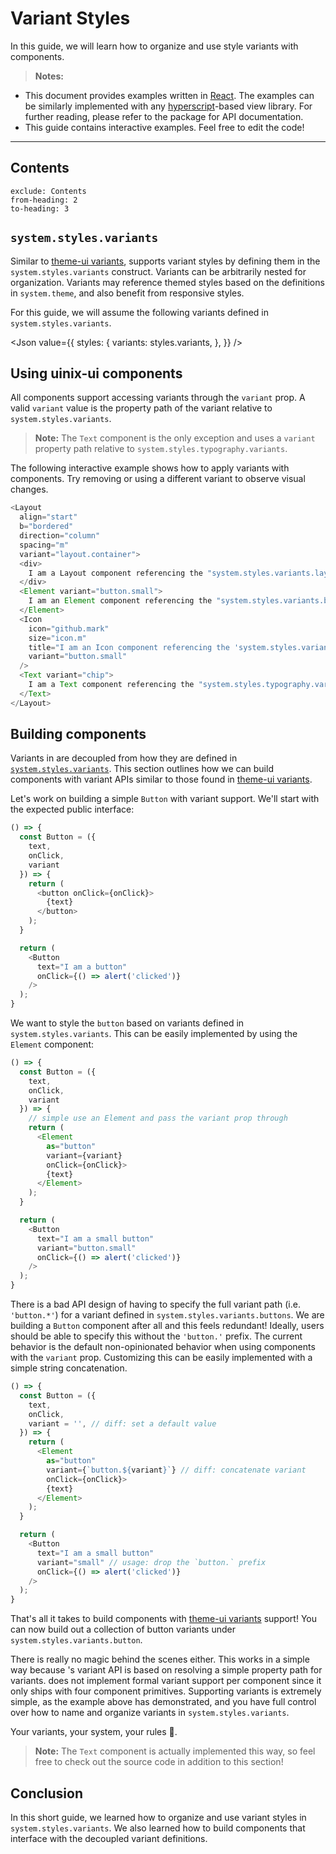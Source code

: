 
# Variant Styles

In this guide, we will learn how to organize and use style variants with <PackageLink name="uinix-ui" /> components.

> **Notes:**
- This document provides examples written in [React].  The examples can be similarly implemented with any [hyperscript]-based view library.  For further reading, please refer to the <PackageLink name="uinix-ui" /> package for API documentation.
- This guide contains interactive examples.  Feel free to edit the code!

---

## Contents
```toc
exclude: Contents
from-heading: 2
to-heading: 3
```

## `system.styles.variants`

Similar to [theme-ui variants], <PackageLink name="uinix-ui" /> supports variant styles by defining them in the `system.styles.variants` construct.  Variants can be arbitrarily nested for organization.  Variants may reference themed styles based on the definitions in `system.theme`, and also benefit from responsive styles.

For this guide, we will assume the following variants defined in `system.styles.variants`.

<Json
  value={{
    styles: {
      variants: styles.variants,
    },
  }}
/>

## Using **uinix-ui** components

All <PackageLink name="uinix-ui" /> components support accessing variants through the `variant` prop.  A valid `variant` value is the property path of the variant relative to `system.styles.variants`.

> **Note:** The `Text` component is the only exception and uses a `variant` property path relative to `system.styles.typography.variants`.

The following interactive example shows how to apply variants with <PackageLink name="uinix-ui" /> components.  Try removing or using a different variant to observe visual changes.

```js live scope=ui
<Layout
  align="start"
  b="bordered"
  direction="column"
  spacing="m"
  variant="layout.container">
  <div>
    I am a Layout component referencing the "system.styles.variants.layout.container" variant".
  </div>
  <Element variant="button.small">
    I am an Element component referencing the "system.styles.variants.button.small" variant.
  </Element>
  <Icon
    icon="github.mark"
    size="icon.m"
    title="I am an Icon component referencing the 'system.styles.variants.button.small' variant."
    variant="button.small"
  />
  <Text variant="chip">
    I am a Text component referencing the "system.styles.typography.variants.chip" variant.
  </Text>
</Layout>
```

## Building components

Variants in <PackageLink name="uinix-ui" /> are decoupled from how they are defined in [`system.styles.variants`](#systemstylesvariants).  This section outlines how we can build components with variant APIs similar to those found in [theme-ui variants].

Let's work on building a simple `Button` with variant support.  We'll start with the expected public interface:

```js live scope=ui
() => {
  const Button = ({
    text,
    onClick,
    variant
  }) => {
    return (
      <button onClick={onClick}>
        {text}
      </button>
    );
  }

  return (
    <Button
      text="I am a button"
      onClick={() => alert('clicked')}
    />
  );
}
```

We want to style the `button` based on variants defined in `system.styles.variants`.  This can be easily implemented by using the <PackageLink name="uinix-ui" /> `Element` component:

```js live scope=ui
() => {
  const Button = ({
    text,
    onClick,
    variant
  }) => {
    // simple use an Element and pass the variant prop through
    return (
      <Element
        as="button"
        variant={variant}
        onClick={onClick}>
        {text}
      </Element>
    );
  }

  return (
    <Button
      text="I am a small button"
      variant="button.small"
      onClick={() => alert('clicked')}
    />
  );
}
```

There is a bad API design of having to specify the full variant path (i.e. `'button.*'`) for a variant defined in `system.styles.variants.buttons`.  We are building a `Button` component after all and this feels redundant!  Ideally, users should be able to specify this without the `'button.'` prefix.  The current behavior is the default non-opinionated behavior when using <PackageLink name="uinix-ui" /> components with the `variant` prop.  Customizing this can be easily implemented with a simple string concatenation.

```js live scope=ui
() => {
  const Button = ({
    text,
    onClick,
    variant = '', // diff: set a default value
  }) => {
    return (
      <Element
        as="button"
        variant={`button.${variant}`} // diff: concatenate variant
        onClick={onClick}>
        {text}
      </Element>
    );
  }

  return (
    <Button
      text="I am a small button"
      variant="small" // usage: drop the `button.` prefix
      onClick={() => alert('clicked')}
    />
  );
}
```

That's all it takes to build components with [theme-ui variants] support!  You can now build out a collection of button variants under `system.styles.variants.button`.

There is really no magic behind the scenes either.  This works in a simple way because <PackageLink name="uinix-ui" />'s variant API is based on resolving a simple property path for variants.  <PackageLink name="uinix-ui" /> does not implement formal variant support per component since it only ships with four component primitives.  Supporting variants is extremely simple, as the example above has demonstrated, and you have full control over how to name and organize variants in `system.styles.variants`.

Your variants, your system, your rules 🤘.

> **Note:** The <PackageLink name="uinix-ui" /> `Text` component is actually implemented this way, so feel free to check out the source code in addition to this section!

## Conclusion

In this short guide, we learned how to organize and use variant styles in `system.styles.variants`.  We also learned how to build components that interface with the decoupled variant definitions.

<!-- defs -->
[hyperscript]: https://github.com/hyperhype/hyperscript
[react]: https://github.com/facebook/react
[theme-ui variants]: https://theme-ui.com/guides/variants
